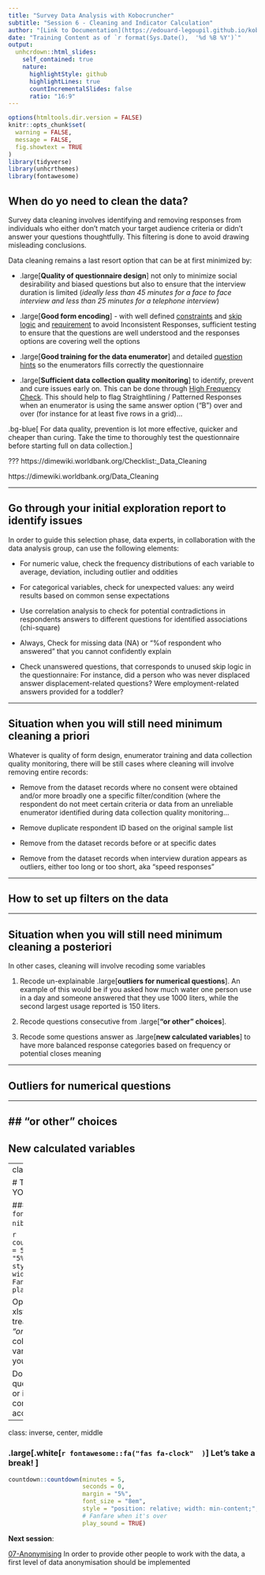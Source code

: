 ```yaml
---
title: "Survey Data Analysis with Kobocruncher"
subtitle: "Session 6 - Cleaning and Indicator Calculation"
author: "[Link to Documentation](https://edouard-legoupil.github.io/kobocruncher/) -- [Link to Previous Session](05-Searching_Asssociation.html) -- [Link to Next Session](07-Anonymising.html)  "
date: "Training Content as of `r format(Sys.Date(),  '%d %B %Y')`"
output:
  unhcrdown::html_slides:
    self_contained: true
    nature:
      highlightStyle: github
      highlightLines: true
      countIncrementalSlides: false
      ratio: "16:9"
---
```


```r
options(htmltools.dir.version = FALSE)
knitr::opts_chunk$set(
  warning = FALSE,
  message = FALSE,
  fig.showtext = TRUE
)
library(tidyverse)
library(unhcrthemes)
library(fontawesome)
```

 

## When do yo need to clean the data?

Survey data cleaning involves identifying and removing responses from individuals who either don’t match your target audience criteria or didn’t answer your questions thoughtfully. This filtering is done to avoid drawing misleading conclusions. 

Data cleaning remains a last resort option that can be at first minimized by:

 * .large[__Quality of questionnaire design__] not only to minimize social desirability and biased questions but also to ensure that the interview duration is limited (_ideally less than 45 minutes for a face to face interview and less than 25 minutes for a telephone interview_)

 * .large[__Good form encoding__] - with well defined [constraints](https://xlsform.org/en/#constraints) and [skip logic](https://xlsform.org/en/#relevant) and [requirement](https://xlsform.org/en/#required) to avoid Inconsistent Responses, sufficient testing to ensure that the questions are well understood and the responses options are covering well the options
 
 * .large[__Good training for the data enumerator__] and detailed [question hints](https://xlsform.org/en/#hints) so the enumerators fills correctly the questionnaire
 
 * .large[__Sufficient data collection quality monitoring__] to identify, prevent and cure issues early on. This can be done through [High Frequency Check](https://unhcr.github.io/HighFrequencyChecks/docs/). This should help to  flag Straightlining / Patterned Responses when an enumerator is using the same answer option ("B") over and over (for instance  for at least five rows in a grid)...  
 
 
 .bg-blue[
For data quality, prevention is lot more effective, quicker and cheaper than curing. Take the time to thoroughly test the questionnaire before starting full on data collection.
]    


???
https://dimewiki.worldbank.org/Checklist:_Data_Cleaning


https://dimewiki.worldbank.org/Data_Cleaning

---

## Go through your initial exploration report to identify issues

In order to guide this selection phase, data experts, in collaboration with the data analysis group, can use the following elements:
 
  *  For numeric value, check the frequency distributions of each variable to average, deviation, including outlier and oddities
 
  *  For categorical variables, check for unexpected values: any weird results based on common sense expectations
 
  *  Use correlation analysis to check for potential contradictions in respondents answers to different questions for identified associations (chi-square)
 
  *  Always, Check for missing data (NA) or "%of respondent who answered" that you cannot confidently explain
 
  *  Check unanswered questions, that corresponds to unused skip logic in the questionnaire: For instance, did a person who was never displaced answer displacement-related questions? Were employment-related answers provided for a toddler?
 
---

## Situation when you will still need minimum cleaning a priori

Whatever is quality of form design, enumerator training and data collection quality monitoring, there will be still cases where cleaning will involve removing entire records:

 * Remove from the dataset records where no consent were obtained and/or more broadly one a specific filter/condition (where the respondent do not meet certain criteria or data from an unreliable enumerator identified during data collection quality monitoring...
 
 * Remove duplicate respondent ID based on the original sample list
 
 * Remove from the dataset records before or at specific dates
 
 * Remove from the dataset  records when interview duration appears as outliers, either too long or too short, aka "speed responses" 
 
 
---

## How to set up filters on the data
 
---

## Situation when you will still need minimum cleaning a posteriori
 
In other cases, cleaning will involve recoding some variables 
 
 
 1. Recode un-explainable .large[__outliers for numerical questions__]. An example of this would be if you asked how much water one person use in a day and someone answered that they use 1000 liters, while the second largest usage reported is 150 liters.
 
 
 2. Recode questions consecutive from  .large[__"or other" choices__].
 
 3. Recode some questions answer as .large[__new calculated variables__] to have more balanced response categories based on frequency or potential closes meaning
 
 
 
 
---

## Outliers for numerical questions

---

## "or other" choices
---

## New calculated variables
 
 




---
class: inverse, center, middle

# TIME TO PRACTISE ON YOUR OWN! 

### .large[.white[`r fontawesome::fa("fas fa-pen-nib"  )  `] **5 minutes! **] 

 
```r
countdown::countdown(minutes = 5,
                     seconds = 0,
                     margin = "5%",
                     font_size = "8em",
                     style = "position: relative; width: min-content;",
                     # Fanfare when it's over
                     play_sound = TRUE)
```

Open again your expanded xlsfrom,  set up the outliers treatment, clean the _"or_other"_ in the .large[clean] column. Then add calculated variables. Save and knit again your report!
 

Do not hesitate to raise your questions in the [ticket system](https://github.com/Edouard-Legoupil/kobocruncher/issues/new) or in the chat so the training content can be improved accordingly! 
 
---
class: inverse, center, middle



### .large[.white[`r fontawesome::fa("fas fa-clock"  )  `] **Let's take a break! **] 
 
```r
countdown::countdown(minutes = 5,
                     seconds = 0,
                     margin = "5%",
                     font_size = "8em",
                     style = "position: relative; width: min-content;",
                     # Fanfare when it's over
                     play_sound = TRUE)
```

__Next session__:  

[07-Anonymising](07-Anonymising.html) In order to provide other people to work with the data, a first level of data anonymisation should be implemented
